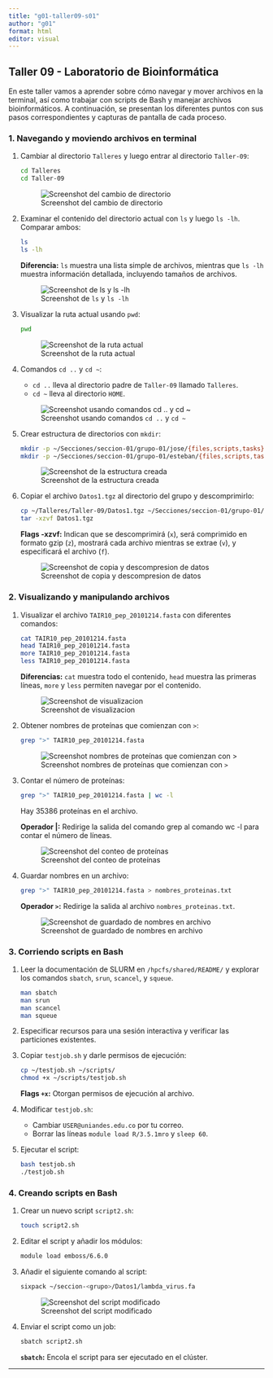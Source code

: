 ```yaml
---
title: "g01-taller09-s01"
author: "g01"
format: html
editor: visual
---
```


## Taller 09 - Laboratorio de Bioinformática

En este taller vamos a aprender sobre cómo navegar y mover archivos en la terminal, así como trabajar con scripts de Bash y manejar archivos bioinformáticos. A continuación, se presentan los diferentes puntos con sus pasos correspondientes y capturas de pantalla de cada proceso.

### 1. Navegando y moviendo archivos en terminal

1.  Cambiar al directorio `Talleres` y luego entrar al directorio `Taller-09`:

    ``` bash
    cd Talleres
    cd Taller-09
    ```

    ![Screenshot del cambio de directorio](img/p1.png)

2.  Examinar el contenido del directorio actual con `ls` y luego `ls -lh`. Comparar ambos:

    ``` bash
    ls
    ls -lh
    ```

    **Diferencia:** `ls` muestra una lista simple de archivos, mientras que `ls -lh` muestra información detallada, incluyendo tamaños de archivos.

    ![Screenshot de `ls` y `ls -lh`](img/p2.png)

3.  Visualizar la ruta actual usando `pwd`:

    ``` bash
    pwd
    ```

    ![Screenshot de la ruta actual](img/p3.png)

4.  Comandos `cd ..` y `cd ~`:

    -   `cd ..` lleva al directorio padre de `Taller-09` llamado `Talleres`.
    -   `cd ~` lleva al directorio `HOME`.

    ![Screenshot usando comandos `cd ..` y `cd ~`](img/p4.png)

5.  Crear estructura de directorios con `mkdir`:

    ``` bash
    mkdir -p ~/Secciones/seccion-01/grupo-01/jose/{files,scripts,tasks}
    mkdir -p ~/Secciones/seccion-01/grupo-01/esteban/{files,scripts,tasks}
    ```

    ![Screenshot de la estructura creada](img/p5.png)

6.  Copiar el archivo `Datos1.tgz` al directorio del grupo y descomprimirlo:

    ``` bash
    cp ~/Talleres/Taller-09/Datos1.tgz ~/Secciones/seccion-01/grupo-01/
    tar -xzvf Datos1.tgz
    ```

    **Flags -xzvf:** Indican que se descomprimirá (`x`), será comprimido en formato gzip (`z`), mostrará cada archivo mientras se extrae (`v`), y especificará el archivo (`f`).

    ![Screenshot de copia y descompresion de datos](img/p6.png)

### 2. Visualizando y manipulando archivos

1.  Visualizar el archivo `TAIR10_pep_20101214.fasta` con diferentes comandos:

    ``` bash
    cat TAIR10_pep_20101214.fasta
    head TAIR10_pep_20101214.fasta
    more TAIR10_pep_20101214.fasta
    less TAIR10_pep_20101214.fasta
    ```

    **Diferencias:** `cat` muestra todo el contenido, `head` muestra las primeras líneas, `more` y `less` permiten navegar por el contenido.

    ![Screenshot de visualizacion](img/p7.png)

2.  Obtener nombres de proteínas que comienzan con `>`:

    ``` bash
    grep ">" TAIR10_pep_20101214.fasta
    ```

    ![Screenshot nombres de proteínas que comienzan con `>`](img/p8.png)

3.  Contar el número de proteínas:

    ``` bash
    grep ">" TAIR10_pep_20101214.fasta | wc -l
    ```

    Hay 35386 proteínas en el archivo.

    **Operador \|:** Redirige la salida del comando grep al comando wc -l para contar el número de líneas.

    ![Screenshot del conteo de proteínas](img/p9.png)

4.  Guardar nombres en un archivo:

    ``` bash
    grep ">" TAIR10_pep_20101214.fasta > nombres_proteinas.txt
    ```

    **Operador `>`:** Redirige la salida al archivo `nombres_proteinas.txt`.

    ![Screenshot de guardado de nombres en archivo](img/p10.png)

### 3. Corriendo scripts en Bash

1.  Leer la documentación de SLURM en `/hpcfs/shared/README/` y explorar los comandos `sbatch`, `srun`, `scancel`, y `squeue`.

    ``` bash
    man sbatch
    man srun
    man scancel
    man squeue
    ```

2.  Especificar recursos para una sesión interactiva y verificar las particiones existentes.

3.  Copiar `testjob.sh` y darle permisos de ejecución:

    ``` bash
    cp ~/testjob.sh ~/scripts/
    chmod +x ~/scripts/testjob.sh
    ```

    **Flags `+x`:** Otorgan permisos de ejecución al archivo.

4.  Modificar `testjob.sh`:

    -   Cambiar `USER@uniandes.edu.co` por tu correo.
    -   Borrar las líneas `module load R/3.5.1mro` y `sleep 60`.

5.  Ejecutar el script:

    ``` bash
    bash testjob.sh
    ./testjob.sh
    ```

### 4. Creando scripts en Bash

1.  Crear un nuevo script `script2.sh`:

    ``` bash
    touch script2.sh
    ```

2.  Editar el script y añadir los módulos:

    ``` bash
    module load emboss/6.6.0
    ```

3.  Añadir el siguiente comando al script:

    ``` bash
    sixpack ~/seccion-<grupo>/Datos1/lambda_virus.fa
    ```

    ![Screenshot del script modificado](img/script_modificado.png)

4.  Enviar el script como un job:

    ``` bash
    sbatch script2.sh
    ```

    **`sbatch`:** Encola el script para ser ejecutado en el clúster.

------------------------------------------------------------------------
